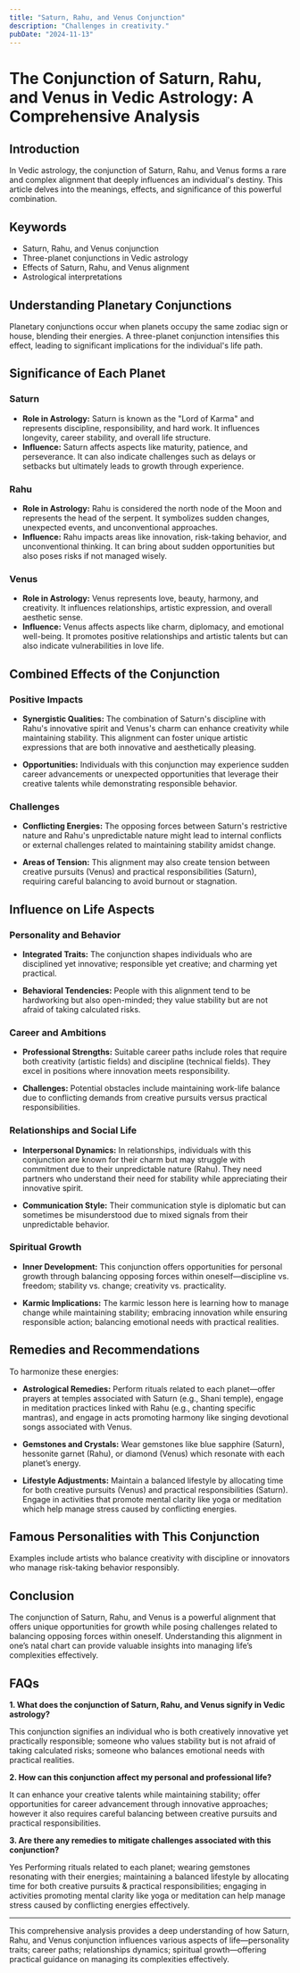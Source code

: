 ```yaml
---
title: "Saturn, Rahu, and Venus Conjunction"
description: "Challenges in creativity."
pubDate: "2024-11-13"
---
```


# The Conjunction of Saturn, Rahu, and Venus in Vedic Astrology: A Comprehensive Analysis

## Introduction

In Vedic astrology, the conjunction of Saturn, Rahu, and Venus forms a rare and complex alignment that deeply influences an individual's destiny. This article delves into the meanings, effects, and significance of this powerful combination.

## Keywords

- Saturn, Rahu, and Venus conjunction
- Three-planet conjunctions in Vedic astrology
- Effects of Saturn, Rahu, and Venus alignment
- Astrological interpretations

## Understanding Planetary Conjunctions

Planetary conjunctions occur when planets occupy the same zodiac sign or house, blending their energies. A three-planet conjunction intensifies this effect, leading to significant implications for the individual's life path.

## Significance of Each Planet

### Saturn

- **Role in Astrology:** Saturn is known as the "Lord of Karma" and represents discipline, responsibility, and hard work. It influences longevity, career stability, and overall life structure.
- **Influence:** Saturn affects aspects like maturity, patience, and perseverance. It can also indicate challenges such as delays or setbacks but ultimately leads to growth through experience.

### Rahu

- **Role in Astrology:** Rahu is considered the north node of the Moon and represents the head of the serpent. It symbolizes sudden changes, unexpected events, and unconventional approaches.
- **Influence:** Rahu impacts areas like innovation, risk-taking behavior, and unconventional thinking. It can bring about sudden opportunities but also poses risks if not managed wisely.

### Venus

- **Role in Astrology:** Venus represents love, beauty, harmony, and creativity. It influences relationships, artistic expression, and overall aesthetic sense.
- **Influence:** Venus affects aspects like charm, diplomacy, and emotional well-being. It promotes positive relationships and artistic talents but can also indicate vulnerabilities in love life.

## Combined Effects of the Conjunction

### Positive Impacts

- **Synergistic Qualities:** The combination of Saturn's discipline with Rahu's innovative spirit and Venus's charm can enhance creativity while maintaining stability. This alignment can foster unique artistic expressions that are both innovative and aesthetically pleasing.
  
- **Opportunities:** Individuals with this conjunction may experience sudden career advancements or unexpected opportunities that leverage their creative talents while demonstrating responsible behavior.

### Challenges

- **Conflicting Energies:** The opposing forces between Saturn's restrictive nature and Rahu's unpredictable nature might lead to internal conflicts or external challenges related to maintaining stability amidst change.
  
- **Areas of Tension:** This alignment may also create tension between creative pursuits (Venus) and practical responsibilities (Saturn), requiring careful balancing to avoid burnout or stagnation.

## Influence on Life Aspects

### Personality and Behavior

- **Integrated Traits:** The conjunction shapes individuals who are disciplined yet innovative; responsible yet creative; and charming yet practical.
  
- **Behavioral Tendencies:** People with this alignment tend to be hardworking but also open-minded; they value stability but are not afraid of taking calculated risks.

### Career and Ambitions

- **Professional Strengths:** Suitable career paths include roles that require both creativity (artistic fields) and discipline (technical fields). They excel in positions where innovation meets responsibility.
  
- **Challenges:** Potential obstacles include maintaining work-life balance due to conflicting demands from creative pursuits versus practical responsibilities.

### Relationships and Social Life

- **Interpersonal Dynamics:** In relationships, individuals with this conjunction are known for their charm but may struggle with commitment due to their unpredictable nature (Rahu). They need partners who understand their need for stability while appreciating their innovative spirit.
  
- **Communication Style:** Their communication style is diplomatic but can sometimes be misunderstood due to mixed signals from their unpredictable behavior.

### Spiritual Growth

- **Inner Development:** This conjunction offers opportunities for personal growth through balancing opposing forces within oneself—discipline vs. freedom; stability vs. change; creativity vs. practicality.
  
- **Karmic Implications:** The karmic lesson here is learning how to manage change while maintaining stability; embracing innovation while ensuring responsible action; balancing emotional needs with practical realities.

## Remedies and Recommendations

To harmonize these energies:

- **Astrological Remedies:** Perform rituals related to each planet—offer prayers at temples associated with Saturn (e.g., Shani temple), engage in meditation practices linked with Rahu (e.g., chanting specific mantras), and engage in acts promoting harmony like singing devotional songs associated with Venus.
  
- **Gemstones and Crystals:** Wear gemstones like blue sapphire (Saturn), hessonite garnet (Rahu), or diamond (Venus) which resonate with each planet’s energy.
  
- **Lifestyle Adjustments:** Maintain a balanced lifestyle by allocating time for both creative pursuits (Venus) and practical responsibilities (Saturn). Engage in activities that promote mental clarity like yoga or meditation which help manage stress caused by conflicting energies.

## Famous Personalities with This Conjunction

Examples include artists who balance creativity with discipline or innovators who manage risk-taking behavior responsibly.

## Conclusion

The conjunction of Saturn, Rahu, and Venus is a powerful alignment that offers unique opportunities for growth while posing challenges related to balancing opposing forces within oneself. Understanding this alignment in one’s natal chart can provide valuable insights into managing life’s complexities effectively.

## FAQs

**1. What does the conjunction of Saturn, Rahu, and Venus signify in Vedic astrology?**

This conjunction signifies an individual who is both creatively innovative yet practically responsible; someone who values stability but is not afraid of taking calculated risks; someone who balances emotional needs with practical realities.

**2. How can this conjunction affect my personal and professional life?**

It can enhance your creative talents while maintaining stability; offer opportunities for career advancement through innovative approaches; however it also requires careful balancing between creative pursuits and practical responsibilities.

**3. Are there any remedies to mitigate challenges associated with this conjunction?**

Yes Performing rituals related to each planet; wearing gemstones resonating with their energies; maintaining a balanced lifestyle by allocating time for both creative pursuits & practical responsibilities; engaging in activities promoting mental clarity like yoga or meditation can help manage stress caused by conflicting energies effectively.


---

This comprehensive analysis provides a deep understanding of how Saturn, Rahu, and Venus conjunction influences various aspects of life—personality traits; career paths; relationships dynamics; spiritual growth—offering practical guidance on managing its complexities effectively.